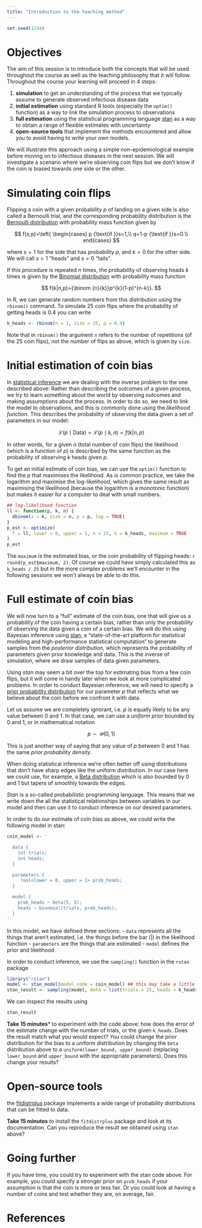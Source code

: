 ```yaml
---
title: "Introduction to the teaching method"
---
```


```r
set.seed(1234)
```

# Objectives

The aim of this session is to introduce both the concepts that will be used throughout the course as well as the teaching philosophy that it will follow.
Throughout the course your learning will proceed in 4 steps:

1. **simulation** to get an understanding of the process that we typically assume to generate observed infectious disease data
2. **initial estimation** using standard R tools (especially the `optim()` function) as a way to link the simulation process to observations
3. **full estimation** using the statistical programming language [stan](https://mc-stan.org/) as a way to obtain a range of flexible estimates with uncertainty 
4. **open-source tools** that implement the methods encountered and allow you to avoid having to write your own models.

We will illustrate this approach using a simple non-epidemiological example before moving on to infectious diseases in the next session.
We will investigate a scenario where we're observing coin flips but we don't know if the coin is biased towards one side or the other.

# Simulating coin flips

Flipping a coin with a given probability $p$ of landing on a given side is also called a Bernoulli trial, and the corresponding probability distribution is the [Bernoulli distribution](https://en.wikipedia.org/wiki/Bernoulli_distribution) with probability mass function given by

$$
f(s;p)=\left{
\begin{cases}
  p {\text{if }}s=1,\\
  q=1-p {\text{if }}s=0.\\
end{cases}
$$

where $s=1$ for the side that has probability $p$, and $k=0$ for the other side.
We will call $s=1$ "heads" and $s=0$ "tails".

If this procedure is repeated $n$ times, the probability of observing heads $k$ times is given by the [Binomial distribution](https://en.wikipedia.org/wiki/Binomial_distribution) with probability mass function 

$$
f(k|n,p)={\binom {n}{k}}p^{k}(1-p)^{n-k}}.
$$

In R, we can generate random numbers from this distribution using the `rbinom()` command.
To simulate 25 coin flips where the probability of getting heads is 0.4 you can write

```r
k_heads <- rbinom(n = 1, size = 25, p = 0.4)
```

Note that in `rbinom()` the argument `n` refers to the number of repetitions (of the 25 coin flips), not the number of flips as above, which is given by `size`.

# Initial estimation of coin bias
 
In [statistical inference](https://en.wikipedia.org/wiki/Statistical_inference) we are dealing with the inverse problem to the one described above:
Rather than describing the outcomes of a given process, we try to learn something about the world by observing outcomes and making assumptions about the process.
In order to do so, we need to link the model to observations, and this is commonly done using the _likelihood function_.
This describes the probability of observing the data given a set of parameters in our model:

$$
\mathcal {L} (p \mid \mathrm{Data})= \mathcal {L} (p \mid k, n) = f(k| n, p)
$$

In other words, for a given $n$ (total number of coin flips) the likelihood (which is a function of $p$) is described by the same function as the probability of observing $k$ heads given $p$.

To get an initial estimate of coin bias, we can use the `optim()` function to find the $p$ that maximises the likelihood.
As is common practice, we take the logarithm and maximise the log-likelihood, which gives the same result as maximising the likelihood (because the logarithm is a monotonic function) but makes it easier for a computer to deal with small numbers.

```r
## log-likelihood function
ll <- function(p, k, n) {
  dbinom(x = k, size = n, p = p, log = TRUE)
}
p_est <- optimize(
  f = ll, lower = 0, upper = 1, n = 25, k = k_heads, maximum = TRUE
)
p_est
```

The `maximum` is the estimated bias, or the coin probability of flipping heads: `r round(p_est$maximum, 2)`.
Of course we could have simply calculated this as `k_heads / 25` but in the more complex problems we'll encounter in the following sessions we won't always be able to do this.


# Full estimate of coin bias
 
We will now turn to a "full" estimate of the coin bias, one that will give us a probability of the coin having a certain bias, rather than only the probability of observing the data given a coin of a certain bias.
We will do this using Bayesian inference using [stan](https://mc-stan.org/), a "state-of-the-art platform for statistical modeling and high-performance statistical computation" to generate samples from the _posterior distribution_, which represents the probability of parameters given prior knowledge and data.
This is the inverse of simulation, where we draw samples of data given parameters.

Using _stan_ may seem a bit over the top for estimating bias from a few coin flips, but it will come in handy later when we look at more complicated problems.
In order to conduct Bayesian inference, we will need to specify a [prior probability distribution](https://en.wikipedia.org/wiki/Prior_probability) for our parameter $p$ that reflects what we believe about the coin before we confront it with data.

Let us assume we are completely ignorant, i.e. $p$ is equally likely to be any value between 0 and 1.
In that case, we can use a _uniform prior_ bounded by 0 and 1, or in mathematical notation

$$
p \sim \mathcal{U}(0, 1)
$$

This is just another way of saying that any value of $p$ between 0 and 1 has the same _prior probability density_.

When doing statistical inference we're often better off using distributions that don't have sharp edges like the uniform distribution.
In our case here we could use, for example, a [Beta distribution](https://en.wikipedia.org/wiki/Beta_distribution) which is also bounded by 0 and 1 but tapers of smoothly towards the edges.

_Stan_ is a so-called probabilistic programming language.
This means that we write down the all the statistical relationships between variables in our model and then can use it to conduct inference on our desired parameters.

In order to do our estimate of coin bias as above, we could write the following model in stan:

```r
coin_model <- '

  data {
    int trials;
    int heads;
  }

  parameters {
     real<lower = 0, upper = 1> prob_heads;
  } 

  model {
    prob_heads ~ beta(5, 5);
    heads ~ binomial(trials, prob_heads);
  }
'
```

In this model, we have defined three sections:
- `data` represents all the things that aren't estimated, i.e. the things before the bar (|) in the likelihood function
- `parameters` are the things that are estimated
- `model` defines the prior and likelihood

In order to conduct inference, we use the `sampling()` function in the `rstan` package

```r
library("rstan")
model <- stan_model(model_code = coin_model) ## this may take a little while
stan_result <- sampling(model, data = list(trials = 25, heads = k_heads))
```

We can inspect the results using

```r
stan_result
```

**Take 15 minutes*** to experiment with the code above: how does the error of the estimate change with the number of trials, or the given `k_heads`.
Does the result match what you would expect?
You could change the prior distribution for the bias to a uniform distribution by changing the `beta` distribution above to a `uniform(lower_bound, upper_bound)` (replacing `lower_bound` and `upper_bound` with the appropriate parameters). 
Does this change your results?

# Open-source tools

the [fitdistrplus](https://lbbe-software.github.io/fitdistrplus/) package implements a wide range of probability distributions that can be fitted to data.

**Take 15 minutes** to install the `fitdistrplus` package and look at its documentation. 
Can you reproduce the result we obtained using `stan` above?

# Going further

If you have time, you could try to experiment with the stan code above.
For example, you could specify a stronger prior on `prob_heads` if your assumption is that the coin is more or less fair.
Or you could look at having a number of coins and test whether they are, on average, fair.

# References
